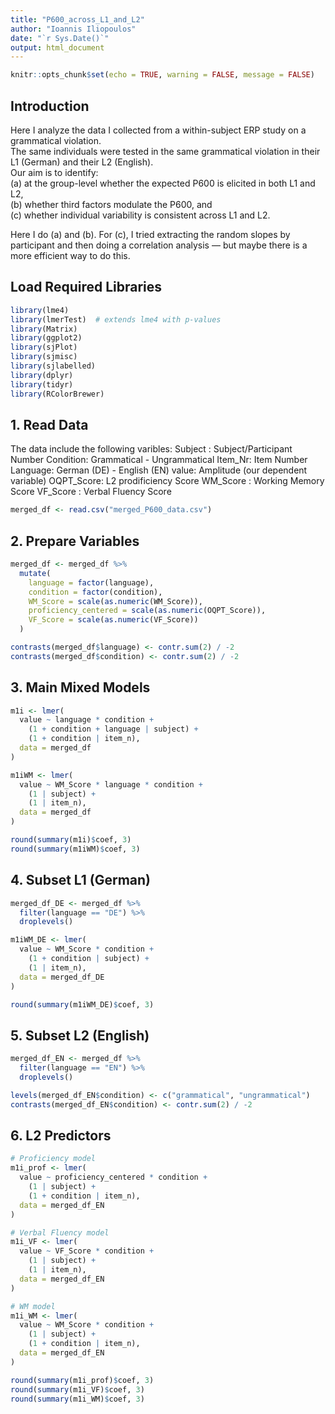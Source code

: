 ---
title: "P600_across_L1_and_L2"
author: "Ioannis Iliopoulos"
date: "`r Sys.Date()`"
output: html_document
---

```{r setup, include=FALSE}
knitr::opts_chunk$set(echo = TRUE, warning = FALSE, message = FALSE)
```
## Introduction

Here I analyze the data I collected from a within-subject ERP study on a grammatical violation.  
The same individuals were tested in the same grammatical violation in their L1 (German) and their L2 (English).  
Our aim is to identify:  
(a) at the group-level whether the expected P600 is elicited in both L1 and L2,  
(b) whether third factors modulate the P600, and  
(c) whether individual variability is consistent across L1 and L2.  

Here I do (a) and (b). For (c), I tried extracting the random slopes by participant and then doing a correlation analysis — but maybe there is a more efficient way to do this.

## Load Required Libraries

```{r}
library(lme4)
library(lmerTest)  # extends lme4 with p-values
library(Matrix)
library(ggplot2)
library(sjPlot)
library(sjmisc)
library(sjlabelled)
library(dplyr)
library(tidyr)
library(RColorBrewer)
```

## 1. Read Data
The data include the following varibles:
Subject : Subject/Participant Number
Condition: Grammatical - Ungrammatical
Item_Nr: Item Number
Language: German (DE) - English (EN)
value: Amplitude (our dependent variable)
OQPT_Score: L2 prodificiency Score 
WM_Score : Working Memory Score 
VF_Score : Verbal Fluency Score 

```{r}
merged_df <- read.csv("merged_P600_data.csv")
```

## 2. Prepare Variables

```{r}
merged_df <- merged_df %>%
  mutate(
    language = factor(language),
    condition = factor(condition),
    WM_Score = scale(as.numeric(WM_Score)),
    proficiency_centered = scale(as.numeric(OQPT_Score)),
    VF_Score = scale(as.numeric(VF_Score))
  )

contrasts(merged_df$language) <- contr.sum(2) / -2
contrasts(merged_df$condition) <- contr.sum(2) / -2
```

## 3. Main Mixed Models

```{r}
m1i <- lmer(
  value ~ language * condition + 
    (1 + condition + language | subject) + 
    (1 + condition | item_n),
  data = merged_df
)

m1iWM <- lmer(
  value ~ WM_Score * language * condition + 
    (1 | subject) + 
    (1 | item_n),
  data = merged_df
)

round(summary(m1i)$coef, 3)
round(summary(m1iWM)$coef, 3)
```

## 4. Subset L1 (German)

```{r}
merged_df_DE <- merged_df %>%
  filter(language == "DE") %>%
  droplevels()

m1iWM_DE <- lmer(
  value ~ WM_Score * condition + 
    (1 + condition | subject) + 
    (1 | item_n),
  data = merged_df_DE
)

round(summary(m1iWM_DE)$coef, 3)
```

## 5. Subset L2 (English)

```{r}
merged_df_EN <- merged_df %>%
  filter(language == "EN") %>%
  droplevels()

levels(merged_df_EN$condition) <- c("grammatical", "ungrammatical")
contrasts(merged_df_EN$condition) <- contr.sum(2) / -2
```

## 6. L2 Predictors

```{r}
# Proficiency model
m1i_prof <- lmer(
  value ~ proficiency_centered * condition +
    (1 | subject) +
    (1 + condition | item_n),
  data = merged_df_EN
)

# Verbal Fluency model
m1i_VF <- lmer(
  value ~ VF_Score * condition +
    (1 | subject) +
    (1 | item_n),
  data = merged_df_EN
)

# WM model
m1i_WM <- lmer(
  value ~ WM_Score * condition +
    (1 | subject) +
    (1 + condition | item_n),
  data = merged_df_EN
)

round(summary(m1i_prof)$coef, 3)
round(summary(m1i_VF)$coef, 3)
round(summary(m1i_WM)$coef, 3)
```
